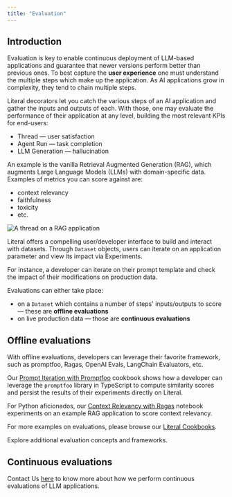 ```yaml
---
title: "Evaluation"
---
```


## Introduction

Evaluation is key to enable continuous deployment of LLM-based applications and guarantee that newer
versions perform better than previous ones. To best capture the **user experience** one must understand the
multiple steps which make up the application. As AI applications grow in complexity, they tend to chain 
multiple steps.

Literal decorators let you catch the various steps of an AI application and gather the inputs
and outputs of each. With those, one may evaluate the performance of their application at any level, 
building the most relevant KPIs for end-users:
- Thread &mdash; user satisfaction
- Agent Run &mdash; task completion
- LLM Generation &mdash; hallucination

An example is the vanilla Retrieval Augmented Generation (RAG), which augments Large Language Models
(LLMs) with domain-specific data. Examples of metrics you can score against are:
- context relevancy
- faithfulness
- toxicity
- etc.

<Frame caption="Vanilla RAG Thread">
  <img src="/images/rag-thread.png" alt="A thread on a RAG application" />
</Frame>

Literal offers a compelling user/developer interface to build and interact with datasets.
Through `Dataset` objects, users can iterate on an application parameter and view
its impact via Experiments. 

For instance, a developer can iterate on their prompt template and check the impact of their
modifications on production data. 

Evaluations can either take place:
- on a `Dataset` which contains a number of steps' inputs/outputs to score &mdash; these are **offline evaluations**
- on live production data &mdash; those are **continuous evaluations**


## Offline evaluations

With offline evaluations, developers can leverage their favorite framework, such as
promptfoo, Ragas, OpenAI Evals, LangChain Evaluators, etc.

Our [Prompt Iteration with Promptfoo](https://github.com/Chainlit/literal-cookbook/tree/main/evaluation/typescript/prompt-iteration-promptfoo)
cookbook shows how a developer can leverage the `promptfoo` library in TypeScript to
compute similarity scores and persist the results of their experiments directly on Literal. 

For Python aficionados, our [Context Relevancy with Ragas](https://github.com/Chainlit/literal-cookbook/tree/main/evaluation/python) notebook experiments on an example RAG
application to score context relevancy.

For more examples on evaluations, please browse our [Literal Cookbooks](https://github.com/Chainlit/literal-cookbook/tree/main/evaluation).

<Card title="Evaluation - Literal Cookbooks" icon="github" href="https://github.com/Chainlit/literal-cookbook/tree/main/evaluation">
Explore additional evaluation concepts and frameworks.
</Card>

## Continuous evaluations

Contact Us [here](https://cal.com/dan-constantini/15min) to know more about how we perform continuous
evaluations of LLM applications.
